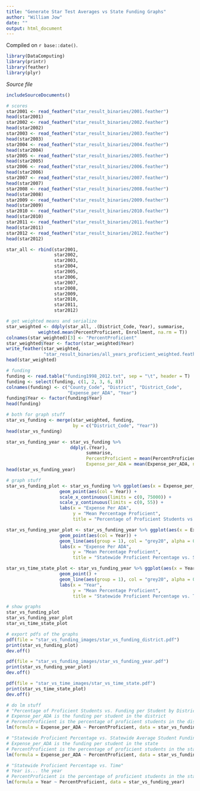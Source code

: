 ```yaml
---
title: "Generate Star Test Averages vs State Funding Graphs"
author: "William Jow"
date: ""
output: html_document
---
```

<!-- leave this material as is -->
Compiled on `r base::date()`.

```r
library(DataComputing)
library(printr)
library(feather)
library(plyr)
```
<!-- put your content after this line -->
*Source file* 
```r
includeSourceDocuments()
```

<!-- Don't edit the material above this line -->
```r
# scores
star2001 <- read_feather("star_result_binaries/2001.feather")
head(star2001)
star2002 <- read_feather("star_result_binaries/2002.feather")
head(star2002)
star2003 <- read_feather("star_result_binaries/2003.feather")
head(star2003)
star2004 <- read_feather("star_result_binaries/2004.feather")
head(star2004)
star2005 <- read_feather("star_result_binaries/2005.feather")
head(star2005)
star2006 <- read_feather("star_result_binaries/2006.feather")
head(star2006)
star2007 <- read_feather("star_result_binaries/2007.feather")
head(star2007)
star2008 <- read_feather("star_result_binaries/2008.feather")
head(star2008)
star2009 <- read_feather("star_result_binaries/2009.feather")
head(star2009)
star2010 <- read_feather("star_result_binaries/2010.feather")
head(star2010)
star2011 <- read_feather("star_result_binaries/2011.feather")
head(star2011)
star2012 <- read_feather("star_result_binaries/2012.feather")
head(star2012)

star_all <- rbind(star2001,
                  star2002,
                  star2003,
                  star2004,
                  star2005,
                  star2006,
                  star2007,
                  star2008,
                  star2009,
                  star2010,
                  star2011,
                  star2012)

# get weighted means and serialize
star_weighted <- ddply(star_all, .(District_Code, Year), summarise,
            weighted.mean(PercentProficient, Enrollment, na.rm = T))
colnames(star_weighted)[3] <- "PercentProficient"
star_weighted$Year <- factor(star_weighted$Year)
write_feather(star_weighted,
              "star_result_binaries/all_years_proficient_weighted.feather")
head(star_weighted)

# funding
funding <- read.table("funding1998_2012.txt", sep = "\t", header = T)
funding <- select(funding, c(1, 2, 3, 6, 8))
colnames(funding) <- c("County_Code", "District", "District_Code",
                       "Expense_per_ADA", "Year")
funding$Year <- factor(funding$Year)
head(funding)

# both for graph stuff
star_vs_funding <- merge(star_weighted, funding,
                         by = c("District_Code", "Year"))
head(star_vs_funding)

star_vs_funding_year <- star_vs_funding %>% 
                        ddply(.(Year),
                              summarise,
                              PercentProficient = mean(PercentProficient, na.rm = T),
                              Expense_per_ADA = mean(Expense_per_ADA, na.rm = T))
head(star_vs_funding_year)

# graph stuff
star_vs_funding_plot <- star_vs_funding %>% ggplot(aes(x = Expense_per_ADA, y = PercentProficient)) +
                    geom_point(aes(col = Year)) +
                    scale_x_continuous(limits = c(0, 75000)) +
                    scale_y_continuous(limits = c(0, 55)) +
                    labs(x = "Expense Per ADA",
                         y = "Mean Percentage Proficient",
                         title = "Percentage of Proficient Students vs. Funding per Student by District")

star_vs_funding_year_plot <- star_vs_funding_year %>% ggplot(aes(x = Expense_per_ADA, y = PercentProficient)) +
                    geom_point(aes(col = Year)) +
                    geom_line(aes(group = 1), col = "grey20", alpha = 0.5) +
                    labs(x = "Expense Per ADA",
                         y = "Mean Percentage Proficient",
                         title = "Statewide Proficient Percentage vs. Statewide Average Student Funding")

star_vs_time_state_plot <- star_vs_funding_year %>% ggplot(aes(x = Year, y = PercentProficient)) +
                    geom_point() +
                    geom_line(aes(group = 1), col = "grey20", alpha = 0.5) +
                    labs(x = "Year",
                         y = "Mean Percentage Proficient",
                         title = "Statewide Proficient Percentage vs. Time")

# show graphs
star_vs_funding_plot
star_vs_funding_year_plot
star_vs_time_state_plot

# export pdfs of the graphs
pdf(file = "star_vs_funding_images/star_vs_funding_district.pdf")
print(star_vs_funding_plot)
dev.off()

pdf(file = "star_vs_funding_images/star_vs_funding_year.pdf")
print(star_vs_funding_year_plot)
dev.off()

pdf(file = "star_vs_time_images/star_vs_time_state.pdf")
print(star_vs_time_state_plot)
dev.off()

# do lm stuff
# "Percentage of Proficient Students vs. Funding per Student by District"
# Expense_per_ADA is the funding per student in the district
# PercentProficient is the percentage of proficient students in the district
lm(formula = Expense_per_ADA ~ PercentProficient, data = star_vs_funding)

# "Statewide Proficient Percentage vs. Statewide Average Student Funding"
# Expense_per_ADA is the funding per student in the state
# PercentProficient is the percentage of proficient students in the state
lm(formula = Expense_per_ADA ~ PercentProficient, data = star_vs_funding_year)

# "Statewide Proficient Percentage vs. Time"
# Year is... the year
# PercentProficient is the percentage of proficient students in the state
lm(formula = Year ~ PercentProficient, data = star_vs_funding_year)
```
